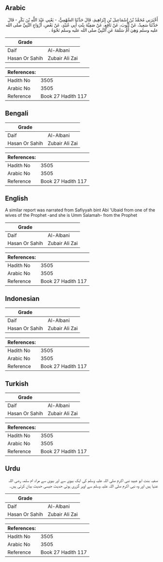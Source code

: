 ## Arabic


<div dir="rtl" lang="ar" style={{fontSize:'larger',backgroundColor:'#f8f9fa',padding:20}}>
أَخْبَرَنِي مُحَمَّدُ بْنُ إِسْمَاعِيلَ بْنِ إِبْرَاهِيمَ، قَالَ حَدَّثَنَا السَّهْمِيُّ، - يَعْنِي عَبْدَ اللَّهِ بْنَ بَكْرٍ - قَالَ حَدَّثَنَا سَعِيدٌ، عَنْ أَيُّوبَ، عَنْ نَافِعٍ، عَنْ صَفِيَّةَ بِنْتِ أَبِي عُبَيْدٍ، عَنْ بَعْضِ، أَزْوَاجِ النَّبِيِّ صلى الله عليه وسلم وَهِيَ أُمُّ سَلَمَةَ عَنِ النَّبِيِّ صلى الله عليه وسلم نَحْوَهُ ‏.‏
</div>
<div style={{backgroundColor:'#f8f9fa',padding:20, marginBottom: 10}}><table> <thead> <tr> <th>Grade</th> <th></th> </tr> </thead> <tbody> <tr><td>Daif</td><td>Al-Albani</td></tr><tr><td>Hasan Or Sahih</td><td>Zubair Ali Zai</td></tr></tbody></table><table> <thead> <tr> <th>References:</th> <th></th> </tr> </thead> <tbody><tr><td>Hadith No</td><td>3505</td></tr><tr><td>Arabic No</td><td>3505</td></tr><tr><td>Reference</td><td>Book 27 Hadith 117</td></tr></tbody></table></div>

## Bengali


<div dir="ltr" lang="bn" style={{fontSize:'larger',backgroundColor:'#f8f9fa',padding:20}}>

</div>
<div style={{backgroundColor:'#f8f9fa',padding:20, marginBottom: 10}}><table> <thead> <tr> <th>Grade</th> <th></th> </tr> </thead> <tbody> <tr><td>Daif</td><td>Al-Albani</td></tr><tr><td>Hasan Or Sahih</td><td>Zubair Ali Zai</td></tr></tbody></table><table> <thead> <tr> <th>References:</th> <th></th> </tr> </thead> <tbody><tr><td>Hadith No</td><td>3505</td></tr><tr><td>Arabic No</td><td>3505</td></tr><tr><td>Reference</td><td>Book 27 Hadith 117</td></tr></tbody></table></div>

## English


<div dir="ltr" lang="en" style={{fontSize:'larger',backgroundColor:'#f8f9fa',padding:20}}>
A similar report was narrated from Safiyyah bint Abi 'Ubaid from one of the wives of the Prophet -and she is Umm Salamah- from the Prophet
</div>
<div style={{backgroundColor:'#f8f9fa',padding:20, marginBottom: 10}}><table> <thead> <tr> <th>Grade</th> <th></th> </tr> </thead> <tbody> <tr><td>Daif</td><td>Al-Albani</td></tr><tr><td>Hasan Or Sahih</td><td>Zubair Ali Zai</td></tr></tbody></table><table> <thead> <tr> <th>References:</th> <th></th> </tr> </thead> <tbody><tr><td>Hadith No</td><td>3505</td></tr><tr><td>Arabic No</td><td>3505</td></tr><tr><td>Reference</td><td>Book 27 Hadith 117</td></tr></tbody></table></div>

## Indonesian


<div dir="ltr" lang="id" style={{fontSize:'larger',backgroundColor:'#f8f9fa',padding:20}}>

</div>
<div style={{backgroundColor:'#f8f9fa',padding:20, marginBottom: 10}}><table> <thead> <tr> <th>Grade</th> <th></th> </tr> </thead> <tbody> <tr><td>Daif</td><td>Al-Albani</td></tr><tr><td>Hasan Or Sahih</td><td>Zubair Ali Zai</td></tr></tbody></table><table> <thead> <tr> <th>References:</th> <th></th> </tr> </thead> <tbody><tr><td>Hadith No</td><td>3505</td></tr><tr><td>Arabic No</td><td>3505</td></tr><tr><td>Reference</td><td>Book 27 Hadith 117</td></tr></tbody></table></div>

## Turkish


<div dir="ltr" lang="tr" style={{fontSize:'larger',backgroundColor:'#f8f9fa',padding:20}}>

</div>
<div style={{backgroundColor:'#f8f9fa',padding:20, marginBottom: 10}}><table> <thead> <tr> <th>Grade</th> <th></th> </tr> </thead> <tbody> <tr><td>Daif</td><td>Al-Albani</td></tr><tr><td>Hasan Or Sahih</td><td>Zubair Ali Zai</td></tr></tbody></table><table> <thead> <tr> <th>References:</th> <th></th> </tr> </thead> <tbody><tr><td>Hadith No</td><td>3505</td></tr><tr><td>Arabic No</td><td>3505</td></tr><tr><td>Reference</td><td>Book 27 Hadith 117</td></tr></tbody></table></div>

## Urdu


<div dir="rtl" lang="ur" style={{fontSize:'larger',backgroundColor:'#f8f9fa',padding:20}}>
صفیہ بنت ابو عبید نبی اکرم صلی اللہ علیہ وسلم کی ایک بیوی سے اور بیوی سے مراد ام سلمہ رضی اللہ عنہا ہیں اور وہ نبی اکرم صلی اللہ علیہ وسلم سے اوپر گزری ہوئی حدیث جیسی حدیث بیان کرتی ہیں۔
</div>
<div style={{backgroundColor:'#f8f9fa',padding:20, marginBottom: 10}}><table> <thead> <tr> <th>Grade</th> <th></th> </tr> </thead> <tbody> <tr><td>Daif</td><td>Al-Albani</td></tr><tr><td>Hasan Or Sahih</td><td>Zubair Ali Zai</td></tr></tbody></table><table> <thead> <tr> <th>References:</th> <th></th> </tr> </thead> <tbody><tr><td>Hadith No</td><td>3505</td></tr><tr><td>Arabic No</td><td>3505</td></tr><tr><td>Reference</td><td>Book 27 Hadith 117</td></tr></tbody></table></div>
